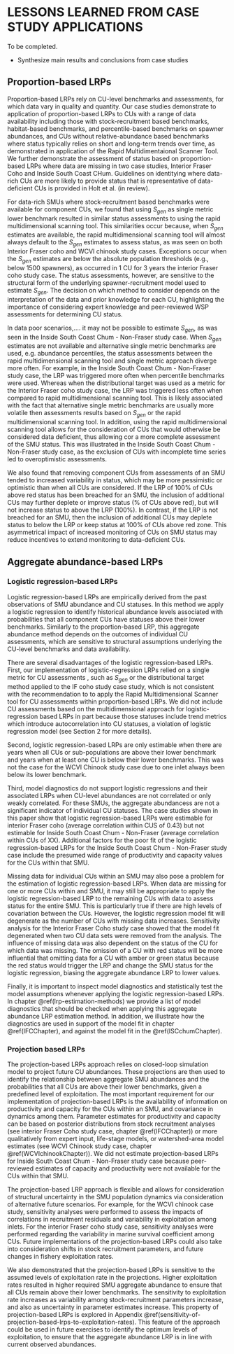 # LESSONS LEARNED FROM CASE STUDY APPLICATIONS

To be completed.

* Synthesize main results and conclusions from case studies

## Proportion-based LRPs

<!--CH: I think the main point of this paragraph is that data on component CUs vary in quality and quantity. I've suggested some rewording--> 
Proportion-based LRPs rely on CU-level benchmarks and assessments, for which data vary in quality and quantity. Our case studies demonstrate to application of proportion-based LRPs to CUs with a range of data availability including those with stock-recruitment based benchmarks, habitat-based benchmarks, and percentile-based benchmarks on spawner abundances, and CUs without relative-abundance based benchmarks where status typically relies on short and long-term trends over time, as demonstrated in application of the Rapid Multidimentaional Scanner Tool. We further demonstrate the assessment of status based on proportion-based LRPs where data are missing in two case studies, Interior Fraser Coho and Inside South Coast CHum. Guidelines on identitying where data-rich CUs are more likely to provide status that is representative of data-deficient CUs is provided in Holt et al. (in review).

<!--old text: The proportion-based LRPs are the simplest assessment method presented. It consists in verifying is all CUs within the SMU of interest are assessed to be above their lower benchmarks or above the red zone. Complications related to applying proportion-based LRPs arise when considering the range of data availability for salmon CUs. The data availability will determine what metrics are used for the CU status assessment and whether an assessment can be made at all. Recommendations on when it may be appropriate to use a subset of CUs as proxy for all CUs within an SMU are provided in the companion Guidelines paper (Holt et al. In review). -->  

<!-- CH: I think this is specific to data rich SMU where multidimensional status = abundance-based status. I've revised accordingly. On second thought, I may be wrong here, but want to wait until we've resolved the ISC Q below before revising further--> 
For data-rich SMUs where stock-recruitment based benchmarks were available for component CUs, we found that using $S_{gen}$ as single metric lower benchmark resulted in similar status assessments to using the rapid multidimensional scanning tool. This similarities occur because, when $S_{gen}$ estimates are available, the rapid multidimensional scanning tool will almost always default to the $S_{gen}$ estimates to assess status, as was seen on both Interior Fraser coho and WCVI chinook study cases. Exceptions occur when the $S_{gen}$ estimates are below the absolute population thresholds (e.g., below 1500 spawners), as occurred in 1 CU for 3 years the interior Fraser coho study case<!--correct me I'm wrong on numbers here KH-->. The status assessments, however, are sensitive to the structural form of the underlying spawner-recruitment model used to estimate $S_{gen}$. The decision on which method to consider depends on the interpretation of the data and prior knowledge for each CU, highlighting the importance of considering expert knowledge and peer-reviewed WSP assessments for determining CU status. <!--CH also wCVI CK was same for multidimensional and single metric approach using habitat-based benchmarks-->

In data poor scenarios,.... <!--CH: i think we have to resolve the question in ISC chapter about why the single metric and multidimenationsal status were different for the same time series, before completing this paragraph--> it may not be possible to estimate $S_{gen}$, as was seen in the Inside South Coast Chum - Non-Fraser study case. When $S_{gen}$ estimates are not available and alternative single metric benchmarks are used, e.g. abundance percentiles, the status assessments between the rapid multidimensional scanning tool and single metric approach diverge more often. For example, in the Inside South Coast Chum - Non-Fraser study case, the LRP was triggered more often when percentile benchmarks were used. Whereas when the distributional target was used as a metric for the Interior Fraser coho study case, the LRP was triggered less often when compared to rapid multidimensional scanning tool. This is likely associated with the fact that alternative single metric benchmarks are usually more volatile then assessments results based on $S_{gen}$ or the rapid multidimensional scanning tool. In addition, using the rapid multidimensional scanning tool allows for the consideration of CUs that would otherwise be considered data deficient, thus allowing cor a more complete assessment of the SMU status. This was illustrated in the Inside South Coast Chum - Non-Fraser study case, as the exclusion of CUs with incomplete time series led to overoptimistic assessments. 

We also found that removing component CUs from assessments of an SMU tended to increased variability in status, which may be more pessimistic or optimistic than when all CUs are considered. <!--CH: we only show this for ISC and in only a limited way, i.e., removing 1 or 2 CUs and not in all permuations. Do you think this is a problem? Kendra shows this more fully for logistic-regression based LRPs, but not ppn-based LRPs, and I don't show it all for WCVI chinook--> If the LRP of 100% of CUs above red status has been breached for an SMU, the inclusion of additional CUs may further deplete or improve status (% of CUs above red), but will not increase status to above the LRP (100%). In contrast, if the LRP is not breached for an SMU, then the inclusion of additional CUs may deplete status to below the LRP or keep status at 100% of CUs above red zone. This asymmetrical impact of increased monitoring of CUs on SMU status may reduce incentives to extend monitoring to data-deficient CUs.<!--CH: Does this make sense to everyone?; it's a new point. I misunderstood this point when I initially drafted the guidelines paper, so I will have to go back and revise that. DAre here any suggestions on how to deal with this? This asymmetric property of ppn-based LRPs is one disadvantage of using it I think -->




## Aggregate abundance-based LRPs

### Logistic regression-based LRPs

Logistic regression-based LRPs are empirically derived from the past observations of SMU abundance and CU statuses. In this method we apply a logistic regression to identify historical abundance levels associated with probabilities that all component CUs have statuses above their lower benchmarks. Similarly to the proportion-based LRP, this aggregate abundance method depends on the outcomes of individual CU assessments, which are sensitive to structural assumptions underlying the CU-level benchmarks and data availability. 


There are several disadvantages of the logistic regression-based LRPs. First, our implementation of logistic-regression LRPs relied on a single metric for CU assessments , such as $S_{gen}$ or the distributional target method applied to the IF coho study case study, which is not consistent with the recommendation to to apply the Rapid Multidimensional Scanner tool for CU assessments within proportion-based LRPs. We did not include CU assessments based on the multidimensional approach for logistic-regression based LRPs in part because those statuses include trend metrics which introduce autocorrelation into CU statuses, a violation of logistic regression model (see Section 2 for more  details). 

Second, logistic regression-based LRPs are only estimable when there are years when all CUs or sub-populations are above their lower benchmark and years when at least one CU is below their lower benchmarks. This was not the case for the WCVI Chinook study case due to one inlet always been below its lower benchmark. 

Third, model diagnostics do not support logistic regressions and their associated LRPs when CU-level abundances are not correlated or only weakly correlated. For these SMUs, the aggregate abundancess are not a significant indicator of individual CU statuses. The case studies shown in this paper show that logistic regression-based LRPs were estimable for interior Fraser coho (average correlation within CUS of 0.43) <!--I remember seeing the values of correlation between CU escapements(?), but I cannot find it in the current text. Where could I find those numbers? --> but not estimable for Inside South Coast Chum - Non-Fraser (average correlation within CUs of XX). Additional factors for the poor fit of the logistic regression-based LRPs for the Inside South Coast Chum - Non-Fraser study case include the presumed wide range of productivity and capacity values for the CUs within that SMU. 

<!-- I think this is the same for ppn based LRPs above, and is already mentioned in the last sentence of the 1st paragraph of this section. Is there something different about missing data with logistic regression LRPs that we can highlight. Otherwise omit this pgh?-->Missing data for individual CUs within an SMU may also pose a problem for the estimation of logistic regression-based LRPs. When data are missing for one or more CUs within and SMU, it may still be appropriate to apply the logistic regression-based LRP to the remaining CUs with data to assess status for the entire SMU. This is particularly true if there are high levels of covariation between the CUs. However, the logistic regression model fit will degenerate as the number of CUs with missing data increases. Sensitivity analysis for the Interior Fraser Coho study case showed that the model fit degenerated when two CU data sets were removed from the analysis. The influence of missing data was also dependent on the status of the CU for which data was missing. The omission of a CU with red status will be more influential that omitting data for a CU with amber or green status because the red status would trigger the LRP and change the SMU status for the logistic regression, biasing the aggregate abundance LRP to lower values. 

<!--CH: maybe combine with 3rd challenge above?-->Finally, it is important to inspect model diagnostics and statistically test the model assumptions whenever applying the logistic regression-based LRPs. In chapter \@ref(lrp-estimation-methods) we provide a list of model diagnostics that should be checked when applying this aggregate abundance LRP estimation method. In addition, we illustrate how the diagnostics are used in support of the model fit in chapter \@ref(IFCChapter), and against the model fit in the \@ref(ISCchumChapter).    

<!--CH: Additional point that LRPs will vary over time with underlying stock-recruitment (or percentile benchmarks). This is mentioned with the IFR coho retrospective analysis removing years of data. LRPs were more temporally variable when based on SR benchmarks (which themselves varied over time) compared with distribution based benchmarks which were static. This is a point we make in the guidelines paper. If we can point to it in our results it would be good, even if the evidence isn't super strong.-->

### Projection based LRPs

<!--
CW Question: Why did we not apply the projection-based LRP to the Chum study case? Was is because we had no means of estimating the SR parameters for the Chum CUs? If that is the case, would it be correct to say that the projection-based LRP is not appropriate for data poor scenarios? 
-->

The projection-based LRPs approach relies on closed-loop simulation model to project future CU abundances. These projections are then used to identify the relationship between aggregate SMU abundances and the probabilities that all CUs are above their lower benchmarks, given a predefined level of exploitation. The most important requirement for our implementation of projection-based LRPs is the availability of information on productivity and capacity for the CUs within an SMU, and covariance in dynamics among them. Parameter estimates for productivity and capacity can be based on posterior distributions from stock recruitment analyses (see interior Fraser Coho study case, chapter \@ref(IFCChapter)) or more qualitatively from expert input, life-stage models, or watershed-area model estimates (see WCVI Chinook study case, chapter \@ref(WCVIchinookChapter)). We did not estimate projection-based LRPs for Inside South Coast Chum - Non-Fraser study case because peer-reviewed estimates of capacity and productivity were not available for the CUs within that SMU. <!--CH: I suggest omitting this last sentence becasuse, they weren't available for WCVI chinook, yet we still did it, and same could have been true for ISC but we ran out of time. I have included some text in CH 5, which I think is sufficient to address this point without brining it up again.-->

The projection-based LRP approach is flexible and allows for consideration of structural uncertainty in the SMU population dynamics via consideration of alternative future scenarios. For example, for the WCVI chinook case study, sensitivity analyses were performed to assess the impacts of correlations in recruitment residuals and  variability in exploitation among inlets. For the interior Fraser coho study case, sensitivity analyses were performed regarding the variability in marine survival coefficient among CUs. Future implementations of the projection-based LRPs could also take into consideration shifts in stock recruitment parameters, and future changes in fishery exploitation rates. 

We also demonstrated that the projection-based LRPs is sensitive to the assumed levels of exploitation rate in the projections. Higher exploitation rates resulted in higher required SMU aggregate abundance to ensure that all CUs remain above their lower benchmarks. The sensitivity to exploitation rate increases as variability among stock-recruitment parameters increase, and also as uncertainty in parameter estimates increase. This property of projection-based LRPs is explored in Appendix \@ref(sensitivity-of-projection-based-lrps-to-exploitation-rates). This feature of the approach could be used in future exercises to identify the optimum levels of exploitation, to ensure that the aggregate abundance LRP is in line with current observed abundances. 
 



<!--
	Summary points by chapter below


Key points for ISC chum: 

For data poor stocks, data quality issues may limit the choice of CU-specific benchmarks used as basis for the calculation of the SMU LRP. For example, for the ISC chum study case, $Sgen$ could not be reliably estimated for all CUs, and its use lead to poor fits of the logistic aggregate abundance LRP (although fits were poor regardless of the benchmark used). For that study case, the analyses relied on the percentile-based benchmarks. CH: suggest removing Sgen.

The choice of benchmark to determine CU specific status will affect the classification and therefore will also affect the LRP. 

Percentile benchmarks were more conservative that multidimensional status, i.e. LRP was triggered more often when percentile benchmarks were used.  -- But I am not clear if this is a trend to be expected for other SMUs of if it's specific to ISC chum. 

Adding more CUs lead to LRP being triggered more often. -> this indicates that exclusion of CUs with incomplete time series may lead to more overly optimistic assessments. 

Aggregate abundance LRPs were not appropriate. Factors include: 
-different orders of magnitude in variation among CU
-lack of auto correlation in escapements
-wide range in productivity values between CUs 


WCVI Chinook main points: 

Carrie already wrote a great set of summary bullets by the end of that chapter. Maybe reinforce them here. 

Recommendation to exclude CUs and/or inlets with PNI <0.5 (maybe better considered in the guidelines, under the section on when maight be appropriate to consider less than 100% of CUs above LRP)

Proportion of CU above benchmarks indicate that SMU is below LRP because one specific CU is consistently below its lower benchmark. Aggregate abundance logistic regression-based LRPs are not estimable as there are no years in which the SMU is above LRP. 



Some ideas include:

- If data limitations arise in application of LRP to a stock, increased monitoring, data quality could be part of recovery plan/ trigger


IFC main points:

proportion based LRP: Three methods for calculating lower bench marks were used, results vary among methods. The LRP was more likely to be triggered when relying on the distributional status was used to assess the stock. When the multi dimensional status assessment was used, the choice of ricker model used to estimate Sgen affected the frequency of assessing at least one CU as red status. The LRP  was triggered more often when using the Ricker_priorCap model than when using the Ricker model. 

Aggregate abundance

Retrospective analyses indicated that aggregate status estimates become unstable if two or more 
CUs are missing data.  
-->
